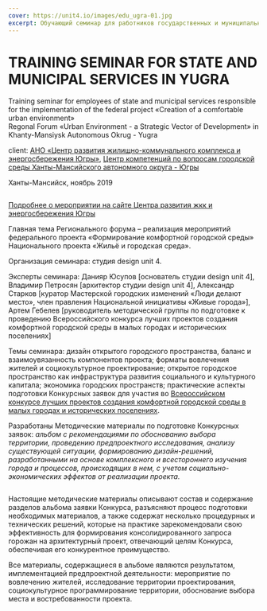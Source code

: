 ```yaml
---
cover: https://unit4.io/images/edu_ugra-01.jpg
excerpt: Обучающий семинар для работников государственных и муниципальных служб, ответственных за реализацию мероприятий федерального проекта «Формирование комфортной городской среды»
---
```


# TRAINING SEMINAR FOR STATE AND MUNICIPAL SERVICES IN YUGRA

Training seminar for employees of state and municipal services responsible for the implementation of the federal project «Creation of a comfortable urban environment» <br/>
Regonal Forum «Urban Environment - a Strategic Vector of Development» in Khanty-Mansiysk Autonomous Okrug - Yugra

client: <a href="https://ugraces.ru/" target="_blank">АНО «Центр развития жилищно-коммунального комплекса и энергосбережения Югры»</a>, <a href="https://gorsreda86.ugraces.ru/" target="_blank">Центр компетенций по вопросам городской среды Ханты-Мансийского автономного округа - Югры</a>

Ханты-Мансийск, ноябрь 2019


<Image src="/images/edu_ugra-01.jpg" alt="" />

[Подробнее о мероприятии на сайте Центра развития жкк и энергосбережения Югры](https://press.ugraces.ru/forum_2019/)

Главная тема Регионального форума – реализация мероприятий федерального проекта «Формирование комфортной городской среды» Национального проекта «Жильё и городская среда».

Организация семинара: студия design unit 4.

Эксперты семинара: Данияр Юсупов [основатель студии design unit 4], Владимир Петросян [архитектор студии design unit 4], Александр Старков [куратор Мастерской городских изменений «Люди делают место», член правления Национальной инициативы «Живые города»], Артем Гебелев [руководитель методической группы по подготовке к проведению Всероссийского конкурса лучших проектов создания комфортной городской среды в малых городах и исторических поселениях]

Темы семинара: дизайн открытого городского пространства, баланс и взаимоувязанность компонентов проекта; форматы вовлечения жителей и социокультурное проектирование; открытое городское пространство как инфраструктура развития социального и культурного капитала; экономика городских пространств; практические аспекты подготовки Конкурсных заявок для участия во [Всероссийском конкурсе лучших проектов создания комфортной городской среды в малых городах и исторических поселениях](https://konkurs.gorodsreda.ru/).


Разработаны Методические материалы по подготовке Конкурсных заявок: _альбом с рекомендациями по обоснованию выбора территории, проведению предпроектного исследования, анализу существующей ситуации, формированию дизайн-решений, разработанными на основе комплексного и всестороннего изучения города и процессов, происходящих в нем, с учетом социально-экономических эффектов от реализации проекта._

<Image src="/images/edu_ugra-manual.jpg" alt="" />

Настоящие методические материалы описывают состав и содержание разделов альбома заявки Конкурса, разъясняют процесс подготовки необходимых материалов, а также содержат несколько процедурных и технических решений, которые на практике зарекомендовали свою эффективность для формирования консолидированного запроса горожан на архитектурный проект, отвечающий целям Конкурса, обеспечивая его конкурентное преимущество.

Все материалы, содержащиеся в альбоме являются результатом, имплементацией предпроектной деятельности: мероприятие по вовлечению жителей, исследование территории проектирования, социокультурное программирование территории, обоснование выбора места и востребованности проекта.

